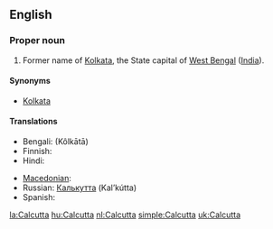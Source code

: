 ==English==
===Proper noun===
{{en-proper noun}}

#Former name of [[Kolkata]], the State capital of [[West Bengal]] ([[India]]).

====Synonyms====
*[[Kolkata]]

====Translations====
{{trans-top|capital of West Bengal}}
* Bengali: {{BNchar|[[কলকাতা]]}} (Kôlkātā)
* Finnish: {{t-|fi|Kolkata}}
* Hindi: {{t-|hi|कोलकाता|tr=Kolkātā|xs=Hindi}}
{{trans-mid}}
* [[Macedonian]]: {{t|mk|Калкута|f|tr=Kalkúta}}
* Russian: [[Калькутта]] (Kal’kútta) {{f}}
* Spanish: {{t+|es|Calcuta}}
{{trans-bottom}}

{{sisterlinks|Kolkata}}

[[la:Calcutta]]
[[hu:Calcutta]]
[[nl:Calcutta]]
[[simple:Calcutta]]
[[uk:Calcutta]]